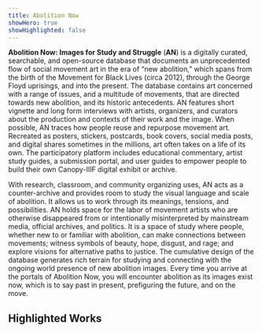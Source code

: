 ```yaml
---
title: Abolition Now
showHero: true
showHighlighted: false
---
```


**Abolition Now: Images for Study and Struggle** (**AN**) is a digitally curated, searchable, and open-source database that documents an unprecedented flow of social movement art in the era of “new abolition,” which spans from the birth of the Movement for Black Lives (circa 2012), through the George Floyd uprisings, and into the present. The database contains art concerned with a range of issues, and a multitude of movements, that are directed towards new abolition, and its historic antecedents. AN features short vignette and long form interviews with artists, organizers, and curators about the production and contexts of their work and the image. When possible, AN traces how people reuse and repurpose movement art. Recreated as posters, stickers, postcards, book covers, social media posts, and digital shares sometimes in the millions, art often takes on a life of its own. The participatory platform includes educational commentary, artist study guides, a submission portal, and user guides to empower people to build their own Canopy-IIIF digital exhibit or archive. 

With research, classroom, and community organizing uses, AN acts as a counter-archive and provides room to study the visual language and scale of abolition. It allows us to work through its meanings, tensions, and possibilities. AN holds space for the labor of movement artists who are otherwise disappeared from or intentionally misinterpreted by mainstream media, official archives, and politics. It is a space of study where people, whether new to or familiar with abolition, can make connections between movements; witness symbols of beauty, hope, disgust, and rage; and explore visions for alternative paths to justice. The cumulative design of the database generates rich terrain for studying and connecting with the ongoing world presence of new abolition images. Every time you arrive at the portals of Abolition Now, you will encounter abolition as its images exist now, which is to say past in present, prefiguring the future, and on the move.


## Highlighted Works

<Slider iiifContent="https://raw.githubusercontent.com/abolition-now/manifests/main/collections/interviews-with-the-artists.json" />

<Slider iiifContent="/an/api/facet/subject/abolition.json" />

<Slider iiifContent="/an/api/facet/subject/punishment.json" />

<Slider iiifContent="/an/api/facet/subject/worldingfutures.json" />

<Slider iiifContent="/an/api/facet/artist/micah-bazant.json" />

<Slider iiifContent="/an/api/facet/visual-motifs/hands.json" />

<Slider iiifContent="/an/api/facet/visual-motifs/pigs.json" />

<Slider iiifContent="/an/api/facet/visual-motifs/flora.json" />

<Slider iiifContent="/an/api/facet/visual-motifs/fire.json" />

<Slider iiifContent="/an/api/facet/geography/palestine.json" />

<Slider iiifContent="/an/api/facet/medium/murals.json" />
